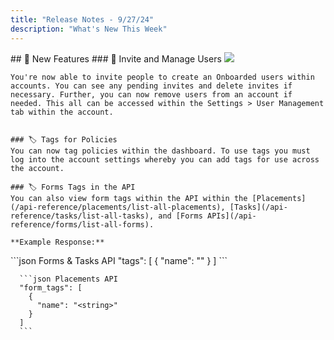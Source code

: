 ```yaml
---
title: "Release Notes - 9/27/24"
description: "What's New This Week"
---
```


<Tabs>
  <Tab title="⚙️ Product Updates">
    ## 🎉 New Features
    ### 👤 Invite and Manage Users
    <Frame caption="User Invite Flow">
      <img src="https://onboarded-assets.s3.us-west-2.amazonaws.com/knowledge-base/dev-portal/9-27-24-Release-Notes.gif"/>
    </Frame>

    You're now able to invite people to create an Onboarded users within accounts. You can see any pending invites and delete invites if necessary. Further, you can now remove users from an account if needed. This all can be accessed within the Settings > User Management tab within the account. 


    ### 🏷️ Tags for Policies
    You can now tag policies within the dashboard. To use tags you must log into the account settings whereby you can add tags for use across the account. 
    
    ### 🏷️ Forms Tags in the API
    You can also view form tags within the API within the [Placements](/api-reference/placements/list-all-placements), [Tasks](/api-reference/tasks/list-all-tasks), and [Forms APIs](/api-reference/forms/list-all-forms). 

    **Example Response:**
<CodeGroup>
      ```json Forms & Tasks API
      "tags": [
        {
          "name": "<string>"
        }
      ]
      ```

      ```json Placements API
      "form_tags": [
        {
          "name": "<string>"
        }
      ]
      ```
</CodeGroup>

  </Tab>
</Tabs>